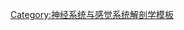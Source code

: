 {{Navbox
 | name = Spinal cord
 | state = {{{state<includeonly>|autocollapse</includeonly>}}}
 | title = [[脊髓]]

 | listclass = hlist

 | group1 = 巨觀特徵
 | list1 =
* {{tsl|en|Cervical enlargement||Cervical enlargement}}
* {{tsl|en|Lumbar enlargement||Lumbar enlargement}}
* {{tsl|en|Conus medullaris|脊髓圓錐}}
* {{tsl|en|Filum terminale|終絲}}
* {{tsl|en|Cauda equina||馬尾}}
* [[脑膜]]

 | group2 = [[灰质]]
 | list2 = {{Navbox|child

 | group1 = {{tsl|en|Posterior grey column||後灰質柱}}
 | list1 =
* {{tsl|en|Marginal nucleus of spinal cord||Marginal nucleus}}
* {{tsl|en|Substantia gelatinosa of Rolando||Substantia gelatinosa of Rolando}}
* {{tsl|en|Nucleus proprius of spinal cord||Nucleus proprius}}
* {{tsl|en|Spinal lamina V||Spinal lamina V}}
* {{tsl|en|Spinal lamina VI||Spinal lamina VI}}

 | group2 = {{tsl|en|Lateral grey column||外灰質柱}}
 | list2 =
* {{tsl|en|Intermediolateral nucleus||Intermediolateral nucleus}}
* {{tsl|en|Posterior thoracic nucleus||Posterior thoracic nucleus}}

 | group3 = {{tsl|en|Anterior grey column||前灰質柱}}
 | list3 =
* [[中間神經元]]
* {{tsl|en|Alpha motor neuron|α 運動神經元}}
** {{tsl|en|Onuf's nucleus||歐氏核}}

 | group4 = 其他
 | list4 =
* {{tsl|en|Rexed laminae|雷氏分層}}
* {{tsl|en|Central gelatinous substance of spinal cord|脊髓中央膠狀質|中央膠狀質}}
* {{tsl|en|Gray commissure|灰質聯合}}
* {{tsl|en|Central canal of spinal cord|脊髓中央管|中央管}}
* {{tsl|en|Terminal ventricle|終室}}

 }}

 | group3 = [[白質]]
 | list3 = {{Navbox|child
 | group1 = 感覺
 | list1 = {{Navbox|child
 | group1 = {{tsl|en|Posterior funiculus|後索}}
 | list1 =
* {{tsl|en|Posterior column-medial lemniscus pathway|背柱內側丘徑}}：
* {{tsl|en|Gracile fasciculus|薄束}}
* {{tsl|en|Cuneate fasciculus|楔狀束}}

 | group2 = {{tsl|en|Lateral funiculus|側索}}
 | list2 =
* {{tsl|en|Spinocerebellar tract|脊髓小腦徑}}
** {{tsl|en|Dorsal spinocerebellar tract|背側脊髓小腦徑|背側}}
** {{tsl|en|Ventral spinocerebellar tract|腹側脊髓小腦徑|腹側}}
* [[脊髓丘腦束|脊髓丘腦徑]]
** {{tsl|en|Lateral spinothalamic tract|外側脊髓丘腦徑|外側}}
** {{tsl|en|Anterior spinothalamic tract|前側脊髓丘腦徑|前側}}
* {{tsl|en|Posterolateral tract|後外側徑}}
* {{tsl|en|Spinotectal tract|脊髓頂蓋徑}}

 | list3 =
* {{tsl|en|Spinoreticular tract|脊髓網狀徑}}
* {{tsl|en|Spino-olivary tract|脊髓橄欖徑}}

 }}

 | group2 = 運動
 | list2 = {{Navbox|child
 | group1 = {{tsl|en|Lateral funiculus|側索}}
 | list1 =
* [[錐體束]]
** {{tsl|en|Lateral corticospinal tract|外側皮質脊髓徑|外側}}
* {{tsl|en|Extrapyramidal system|錐體外系統|錐體外路徑}}
** {{tsl|en|Rubrospinal tract|紅核脊髓徑}}
** {{tsl|en|Olivospinal tract|橄欖脊髓徑}}
** {{tsl|en|Lateral raphespinal tract|外隔核脊髓徑|隔核脊髓徑}}

 | group2 = {{tsl|en|Anterior funiculus|前索}}
 | list2 =
* 皮質脊髓徑
** {{tsl|en|Anterior corticospinal tract|前側皮質脊髓徑|前側}}
* 錐體外路徑
** {{tsl|en|Vestibulospinal tract|前庭脊髓徑}}
** [[网状结构|網狀脊髓徑]]
** {{tsl|en|Tectospinal tract|頂蓋脊髓徑}}

 }}

 | group3 = 兩者皆有
 | list3 =
* {{tsl|en|Anterior white commissure|前白质连合}}

 }}

 | group6 = 其他特徵
 | list6 =
* 腹側
** {{tsl|en|Anterior median fissure of spinal cord|脊髓前正中裂|前正中裂}}
** {{tsl|en|Anterolateral sulcus of spinal cord|脊髓前外侧沟|前外侧沟}}
* 背側
** {{tsl|en|Posterior median sulcus of spinal cord|脊髓後正中溝|後正中溝}}
** {{tsl|en|Posterolateral sulcus of spinal cord|脊髓後外側溝|後外側溝}}

}}<noinclude>
{{collapsible option}}
{{解剖学导航文档}}
[[Category:神经系统与感觉系统解剖学模板]]
</noinclude>